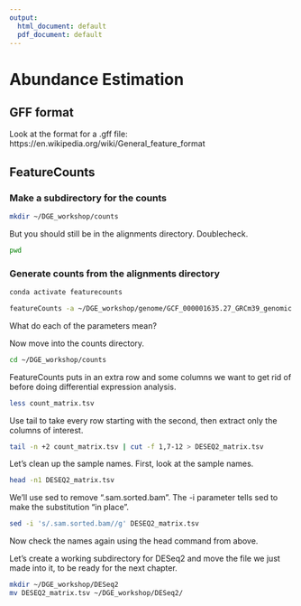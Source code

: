```yaml
---
output:
  html_document: default
  pdf_document: default
---
```

# Abundance Estimation

## GFF format

Look at the format for a .gff file: https://en.wikipedia.org/wiki/General_feature_format

<!-- Exercise: Which genome/annotation pair in /home/data/de-2403/exercise_genomes/ has mismatched sequence headers? -->

<!-- ASM674v1 has .1 in the fasta but not in the gff -->

## FeatureCounts

### Make a subdirectory for the counts {-}

```bash
mkdir ~/DGE_workshop/counts
```

But you should still be in the alignments directory. Doublecheck.

```bash
pwd
```


### Generate counts from the alignments directory {-}

```bash
conda activate featurecounts

featureCounts -a ~/DGE_workshop/genome/GCF_000001635.27_GRCm39_genomic.gff.gz -o ~/DGE_workshop/count_matrix.tsv --largestOverlap -M --primary -T 10 -g gene *.sorted.bam
```

What do each of the parameters mean?

Now move into the counts directory.

```bash
cd ~/DGE_workshop/counts
```


FeatureCounts puts in an extra row and some columns we want to get rid of before doing differential expression analysis.

```bash
less count_matrix.tsv
```

Use tail to take every row starting with the second, then extract only the columns of interest.

```bash
tail -n +2 count_matrix.tsv | cut -f 1,7-12 > DESEQ2_matrix.tsv
```

Let's clean up the sample names. First, look at the sample names.

```bash
head -n1 DESEQ2_matrix.tsv
```

We'll use sed to remove ".sam.sorted.bam". The -i parameter tells sed to make the substitution "in place".

```bash
sed -i 's/.sam.sorted.bam//g' DESEQ2_matrix.tsv
```

Now check the names again using the head command from above.

Let's create a working subdirectory for DESeq2 and move the file we just made into it, to be ready for the next chapter.

```bash
mkdir ~/DGE_workshop/DESeq2
mv DESEQ2_matrix.tsv ~/DGE_workshop/DESeq2/
```







